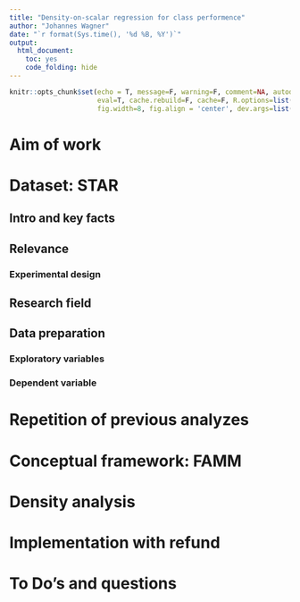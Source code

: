 ```yaml
---
title: "Density-on-scalar regression for class performence"
author: "Johannes Wagner"
date: "`r format(Sys.time(), '%d %B, %Y')`"
output: 
  html_document:
    toc: yes
    code_folding: hide
---
```

  
```r
knitr::opts_chunk$set(echo = T, message=F, warning=F, comment=NA, autodep=F, 
                      eval=T, cache.rebuild=F, cache=F, R.options=list(width=120), 
                      fig.width=8, fig.align = 'center', dev.args=list(bg = 'transparent'), dev='svglite')
```


# Aim of work 



# Dataset: STAR

## Intro and key facts

## Relevance

### Experimental design

## Research field

## Data preparation

### Exploratory variables

### Dependent variable

# Repetition of previous analyzes



# Conceptual framework: FAMM

# Density analysis

# Implementation with refund

# To Do's and questions